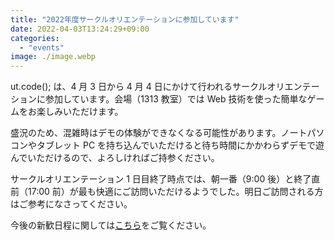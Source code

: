 ```yaml
---
title: "2022年度サークルオリエンテーションに参加しています"
date: 2022-04-03T13:24:29+09:00
categories:
  - "events"
image: ./image.webp
---
```


ut.code(); は、4 月 3 日から 4 月 4 日にかけて行われるサークルオリエンテーションに参加しています。会場（1313 教室）では Web 技術を使った簡単なゲームをお楽しみいただけます。

盛況のため、混雑時はデモの体験ができなくなる可能性があります。ノートパソコンやタブレット PC を持ち込んでいただけると待ち時間にかかわらずデモで遊んでいただけるので、よろしければご持参ください。

サークルオリエンテーション 1 日目終了時点では、朝一番（9:00 後）と終了直前（17:00 前）が最も快適にご訪問いただけるようでした。明日ご訪問される方はご参考になさってください。

今後の新歓日程に関しては[こちら](https://utcode.net/2022/info/2022-welcome-events/)をご覧ください。
